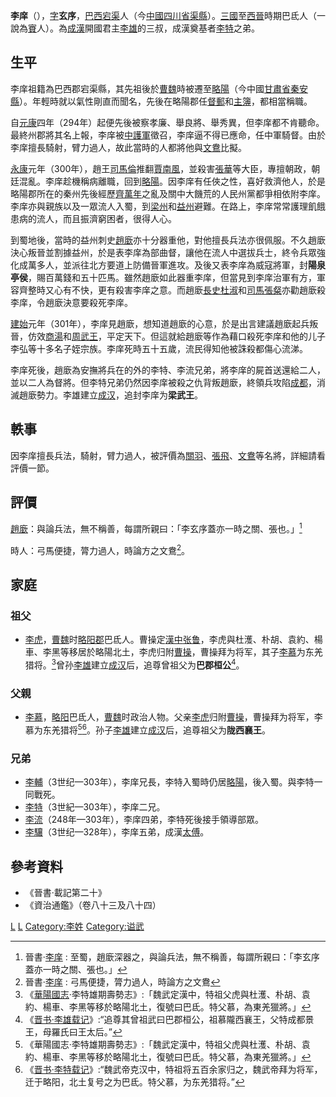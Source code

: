 {{東亞男性歷史人物
|名稱 = 李庠
|身份 = [[威寇將軍|威寇將軍]]、[[陽泉亭|陽泉亭]][[侯|侯]]
|國家 = [[曹魏|曹魏]]→[[西晉|西晉]]
|時代 = [[三國|三國]]→[[西晉|西晉]]
|主君 =[[曹芳|曹芳]]→[[曹髦|曹髦]]→[[曹奐|曹奐]]→[[司馬炎|司馬炎]]→[[司馬衷|司馬衷]]→[[趙廞|趙廞]]
|屆數 =
|最高職務 = 威寇將軍
|前任 = 
|繼任 = 
|官職 = 略陽郡督郵﹑主簿→中軍騎督→部曲督→威寇將軍
|封爵 = 陽泉亭侯→'''梁王'''
|圖片名稱 = 
|圖片大小 = 
|圖片說明 = 
|姓 =李
|名 =庠
|姓名 =
|字 =玄序
|籍貫 = 巴西宕渠
|乳名 = <!--日本、朝鮮、琉球以外人物用-->
|幼名 = <!--日本人用-->
|兒名 = <!--朝鮮人用-->
|童名 = <!--琉球人用-->
|出生日期 =247年
|出生地點 =
|逝世日期 =301年
|逝世地點 =
|諡號 = 武
|墓葬 =
|祖父 = [[李虎|李虎]]
|父親 = [[李慕_(三国)|李慕]]
|兄弟 = [[李輔_(西晉)|李輔]]﹑[[李特|李特]]﹑[[李流|李流]]﹑[[李骧_(成汉)|李驤]]
|子 =李弘
}}
{{Infobox Chinese
}}

'''李庠'''（{{bd|247年||301年|catIdx=L}}），[[表字|字]]'''玄序'''，[[巴西|巴西]][[宕渠|宕渠]]人（今[[中國|中國]][[四川省|四川省]][[渠縣|渠縣]]）。[[三國|三國]]至[[西晉|西晉]]時期巴氐人（一說為[[賨|賨]]人）。為[[成漢|成漢]]開國君主[[李雄_(十六国)|李雄]]的三叔，成漢奠基者[[李特|李特]]之弟。

== 生平 ==
李庠祖籍為巴西郡宕渠縣，其先祖後於[[曹魏|曹魏]]時被遷至[[略陽|略陽]]（今中國[[甘肅省|甘肅省]][[秦安縣|秦安縣]]）。年輕時就以氣性剛直而聞名，先後在略陽郡任[[督郵|督郵]]和[[主簿|主簿]]，都相當稱職。

自[[元康_(西晉)|元康]]四年（294年）起便先後被察孝廉、舉良將、舉秀異，但李庠都不肯聽命。最終州郡將其名上報，李庠被[[中護軍|中護軍]]徵召，李庠逼不得已應命，任中軍騎督。由於李庠擅長騎射，臂力過人，故此當時的人都將他與[[文鴦|文鴦]]比擬。

[[永康_(西晉)|永康]]元年（300年），趙王[[司馬倫|司馬倫]]推翻[[賈南風|賈南風]]，並殺害[[張華|張華]]等大臣，專擅朝政，朝廷混亂。李庠趁機稱病離職，回到[[略陽|略陽]]。因李庠有任俠之性，喜好救濟他人，於是略陽郡所在的秦州先後經歷[[齊萬年|齊萬年]]之亂及關中大饑荒的人民州黨都爭相依附李庠。李庠亦與親族以及一眾流人入蜀，到[[梁州|梁州]]和[[益州|益州]]避難。在路上，李庠常常護理飢餓患病的流人，而且振濟窮困者，很得人心。

到蜀地後，當時的益州刺史[[趙廞|趙廞]]亦十分器重他，對他擅長兵法亦很佩服。不久趙廞決心叛晉並割據益州，於是表李庠為部曲督，讓他在流人中選拔兵士，終令兵眾強化成萬多人，並派往北方要道上防備晉軍進攻。及後又表李庠為威寇將軍，封'''陽泉亭侯'''，賜百萬錢和五十匹馬。雖然趙廞如此器重李庠，但當見到李庠治軍有方，軍容齊整時又心有不快，更有殺害李庠之意。而趙廞[[長史|長史]][[杜淑|杜淑]]和[[司馬|司馬]][[張粲|張粲]]亦勸趙廞殺李庠，令趙廞決意要殺死李庠。

[[建始_(司马伦)|建始]]元年（301年），李庠見趙廞，想知道趙廞的心意，於是出言建議趙廞起兵叛晉，仿效[[商湯|商湯]]和[[周武王|周武王]]，平定天下。但這就給趙廞等作為藉口殺死李庠和他的儿子李弘等十多名子姪宗族。李庠死時五十五歲，流民得知他被誅殺都傷心流涕。

李庠死後，趙廞為安撫將兵在的外的李特、李流兄弟，將李庠的屍首送還給二人，並以二人為督將。但李特兄弟仍然因李庠被殺之仇背叛趙廞，終領兵攻陷[[成都|成都]]，消滅趙廞勢力。李雄建立[[成汉|成汉]]，追封李庠为'''梁武王'''。

==軼事==
因李庠擅長兵法，騎射，臂力過人，被評價為[[關羽|關羽]]、[[張飛|張飛]]、[[文鴦|文鴦]]等名將，詳細請看評價一節。

==評價==
[[趙廞|趙廞]]：與論兵法，無不稱善，每謂所親曰：「李玄序蓋亦一時之關、張也。」<ref>晉書·[[s:晉書/卷120|李庠]] : 至蜀，趙廞深器之，與論兵法，無不稱善，每謂所親曰：「李玄序蓋亦一時之關、張也。」</ref>

時人：弓馬便捷，膂力過人，時論方之文鴦<ref>晉書·[[s:晉書/卷120|李庠]] : 弓馬便捷，膂力過人，時論方之文鴦</ref>。

==家庭==
===祖父===
*[[李虎|李虎]]，[[曹魏|曹魏]]时[[略阳郡|略阳郡]]巴氐人。曹操定[[漢中|漢中]][[张鲁|张鲁]]，李虎與杜濩、朴胡、袁約、楊車、李黑等移居於略陽北土，李虎归附[[曹操|曹操]]，曹操拜为将军，其子[[李慕_(三国)|李慕]]为东羌猎将。<ref>《[[華陽國志|華陽國志]]·李特雄期壽勢志》:「魏武定漢中，特祖父虎與杜濩、朴胡、袁約、楊車、李黑等移於略陽北土，復號曰巴氐。特父慕，為東羌獵將。」</ref>曾孙[[李雄_(十六國)|李雄]]建立[[成汉|成汉]]后，追尊曾祖父为'''巴郡桓公'''<ref>《[[s:晋书/卷121|晋书·李雄载记]]》:“追尊其曾祖武曰巴郡桓公，祖慕隴西襄王，父特成都景王，母羅氏曰王太后。”</ref>。

===父親===
*[[李慕_(三国)|李慕]]，[[略阳|略阳]]巴氐人，[[曹魏|曹魏]]时政治人物。父亲[[李虎_(三國)|李虎]]归附[[曹操|曹操]]，曹操拜为将军，李慕为东羌猎将<ref>《華陽國志·李特雄期壽勢志》:「魏武定漢中，特祖父虎與杜濩、朴胡、袁約、楊車、李黑等移於略陽北土，復號曰巴氐。特父慕，為東羌獵將。」</ref><ref>《[[s:晋书/卷120|晋书·李特载记]]》:“魏武帝克汉中，特祖将五百余家归之，魏武帝拜为将军，迁于略阳，北土复号之为巴氐。特父慕，为东羌猎将。”</ref>。孙子[[李雄_(十六國)|李雄]]建立[[成汉|成汉]]后，追尊祖父为'''陇西襄王'''。

=== 兄弟 ===
*[[李輔_(西晉)|李輔]]（3世纪—303年），李庠兄長，李特入蜀時仍居[[略陽|略陽]]，後入蜀。與李特一同戰死。
*[[李特|李特]]（3世紀—303年），李庠二兄。
*[[李流|李流]]（248年—303年），李庠四弟，李特死後接手領導部眾。
*[[李骧_(成汉)|李驤]]（3世纪—328年），李庠五弟，成漢[[太傅|太傅]]。

== 參考資料 ==
*《晉書·載記第二十》
*《資治通鑑》（卷八十三及八十四）

[[Category:晉朝軍事人物|L]]
[[Category:晉朝被處決者|L]]
[[Category:李姓|Category:李姓]]
[[Category:谥武|Category:谥武]]